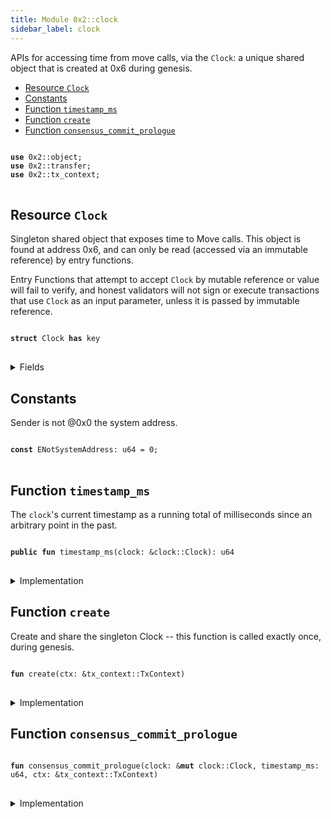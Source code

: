 ```yaml
---
title: Module 0x2::clock
sidebar_label: clock
---
```


<Link id="0x2_clock"/>
APIs for accessing time from move calls, via the <code><Link to="../iota-framework/clock#0x2_clock_Clock">Clock</Link></code>: a unique
shared object that is created at 0x6 during genesis.


-  [Resource `Clock`](#0x2_clock_Clock)
-  [Constants](#@Constants_0)
-  [Function `timestamp_ms`](#0x2_clock_timestamp_ms)
-  [Function `create`](#0x2_clock_create)
-  [Function `consensus_commit_prologue`](#0x2_clock_consensus_commit_prologue)


<pre>
<code>
<b>use</b> <Link to="../iota-framework/object#0x2_object">0x2::object</Link>;
<b>use</b> <Link to="../iota-framework/transfer#0x2_transfer">0x2::transfer</Link>;
<b>use</b> <Link to="../iota-framework/tx_context#0x2_tx_context">0x2::tx_context</Link>;
</code>
</pre>



<Link id="0x2_clock_Clock"></Link>

## Resource `Clock`

Singleton shared object that exposes time to Move calls.  This
object is found at address 0x6, and can only be read (accessed
via an immutable reference) by entry functions.

Entry Functions that attempt to accept <code><Link to="../iota-framework/clock#0x2_clock_Clock">Clock</Link></code> by mutable
reference or value will fail to verify, and honest validators
will not sign or execute transactions that use <code><Link to="../iota-framework/clock#0x2_clock_Clock">Clock</Link></code> as an
input parameter, unless it is passed by immutable reference.


<pre>
<code>
<b>struct</b> <Link to="../iota-framework/clock#0x2_clock_Clock">Clock</Link> <b>has</b> key
</code>
</pre>



<details>
<summary>Fields</summary>


<dl>
<dt>
<code>id: <Link to="../iota-framework/object#0x2_object_UID">object::UID</Link></code>
</dt>
<dd>

</dd>
<dt>
<code>timestamp_ms: u64</code>
</dt>
<dd>
 The clock's timestamp, which is set automatically by a
 system transaction every time consensus commits a
 schedule, or by <code>iota::clock::increment_for_testing</code> during
 testing.
</dd>
</dl>


</details>

<Link id="@Constants_0"></Link>

## Constants


<Link id="0x2_clock_ENotSystemAddress"></Link>

Sender is not @0x0 the system address.


<pre>
<code>
<b>const</b> <Link to="../iota-framework/clock#0x2_clock_ENotSystemAddress">ENotSystemAddress</Link>: u64 = 0;
</code>
</pre>



<Link id="0x2_clock_timestamp_ms"></Link>

## Function `timestamp_ms`

The <code><Link to="../iota-framework/clock#0x2_clock">clock</Link></code>'s current timestamp as a running total of
milliseconds since an arbitrary point in the past.


<pre>
<code>
<b>public</b> <b>fun</b> <Link to="../iota-framework/clock#0x2_clock_timestamp_ms">timestamp_ms</Link>(<Link to="../iota-framework/clock#0x2_clock">clock</Link>: &<Link to="../iota-framework/clock#0x2_clock_Clock">clock::Clock</Link>): u64
</code>
</pre>



<details>
<summary>Implementation</summary>


<pre>
<code>
<b>public</b> <b>fun</b> <Link to="../iota-framework/clock#0x2_clock_timestamp_ms">timestamp_ms</Link>(<Link to="../iota-framework/clock#0x2_clock">clock</Link>: &<Link to="../iota-framework/clock#0x2_clock_Clock">Clock</Link>): u64 \{
    <Link to="../iota-framework/clock#0x2_clock">clock</Link>.timestamp_ms
}
</code>
</pre>



</details>

<Link id="0x2_clock_create"></Link>

## Function `create`

Create and share the singleton Clock -- this function is
called exactly once, during genesis.


<pre>
<code>
<b>fun</b> <Link to="../iota-framework/clock#0x2_clock_create">create</Link>(ctx: &<Link to="../iota-framework/tx_context#0x2_tx_context_TxContext">tx_context::TxContext</Link>)
</code>
</pre>



<details>
<summary>Implementation</summary>


<pre>
<code>
<b>fun</b> <Link to="../iota-framework/clock#0x2_clock_create">create</Link>(ctx: &TxContext) \{
    <b>assert</b>!(ctx.sender() == @0x0, <Link to="../iota-framework/clock#0x2_clock_ENotSystemAddress">ENotSystemAddress</Link>);

    <Link to="../iota-framework/transfer#0x2_transfer_share_object">transfer::share_object</Link>(<Link to="../iota-framework/clock#0x2_clock_Clock">Clock</Link> \{
        id: <Link to="../iota-framework/object#0x2_object_clock">object::clock</Link>(),
        // Initialised <b>to</b> zero, but set <b>to</b> a real timestamp by a
        // system transaction before it can be witnessed by a <b>move</b>
        // call.
        timestamp_ms: 0,
    })
}
</code>
</pre>



</details>

<Link id="0x2_clock_consensus_commit_prologue"></Link>

## Function `consensus_commit_prologue`



<pre>
<code>
<b>fun</b> <Link to="../iota-framework/clock#0x2_clock_consensus_commit_prologue">consensus_commit_prologue</Link>(<Link to="../iota-framework/clock#0x2_clock">clock</Link>: &<b>mut</b> <Link to="../iota-framework/clock#0x2_clock_Clock">clock::Clock</Link>, timestamp_ms: u64, ctx: &<Link to="../iota-framework/tx_context#0x2_tx_context_TxContext">tx_context::TxContext</Link>)
</code>
</pre>



<details>
<summary>Implementation</summary>


<pre>
<code>
<b>fun</b> <Link to="../iota-framework/clock#0x2_clock_consensus_commit_prologue">consensus_commit_prologue</Link>(
    <Link to="../iota-framework/clock#0x2_clock">clock</Link>: &<b>mut</b> <Link to="../iota-framework/clock#0x2_clock_Clock">Clock</Link>,
    timestamp_ms: u64,
    ctx: &TxContext,
) \{
    // Validator will make a special system call <b>with</b> sender set <b>as</b> 0x0.
    <b>assert</b>!(ctx.sender() == @0x0, <Link to="../iota-framework/clock#0x2_clock_ENotSystemAddress">ENotSystemAddress</Link>);

    <Link to="../iota-framework/clock#0x2_clock">clock</Link>.timestamp_ms = timestamp_ms
}
</code>
</pre>



</details>
